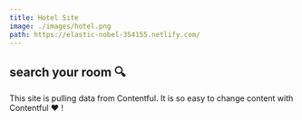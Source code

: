 ```yaml
---
title: Hotel Site
image: ./images/hotel.png
path: https://elastic-nobel-354155.netlify.com/
---
```


## search your room 🔍

This site is pulling data from Contentful. It is so easy to change content with Contentful &hearts; !

<!-- ![hotel](./images/hotel.png) -->